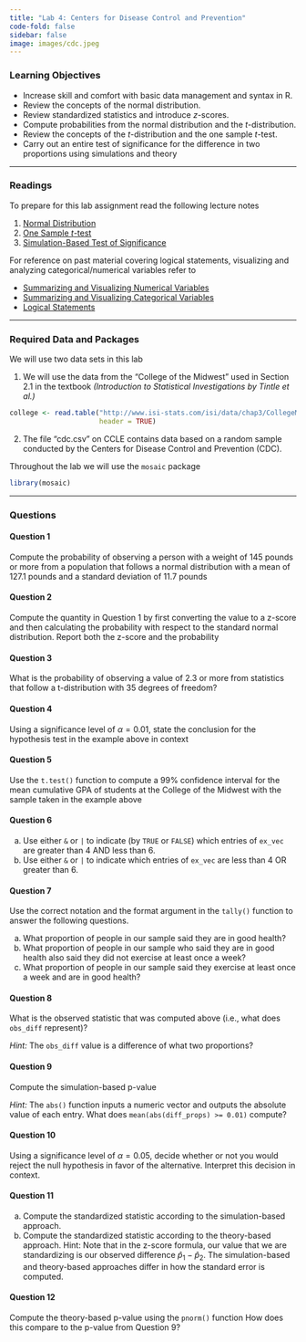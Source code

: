 ```yaml
---
title: "Lab 4: Centers for Disease Control and Prevention"
code-fold: false
sidebar: false
image: images/cdc.jpeg
---
```


### Learning Objectives

- Increase skill and comfort with basic data management and syntax in R.
- Review the concepts of the normal distribution.
- Review standardized statistics and introduce $z$-scores.
- Compute probabilities from the normal distribution and the $t$-distribution.
- Review the concepts of the $t$-distribution and the one sample $t$-test.
- Carry out an entire test of significance for the difference in two proportions using
simulations and theory


---

### Readings

To prepare for this lab assignment read the following lecture notes

1. [Normal Distribution](/notes/09-normal_distribution.qmd)
2. [One Sample $t$-test](/notes/12-one_sample_t_test.qmd)
3. [Simulation-Based Test of Significance](/notes/13-simulation_test_of_significance.qmd)


For reference on past material covering logical statements, visualizing and analyzing categorical/numerical variables refer to 

- [Summarizing and Visualizing Numerical Variables](/notes/03-intro_numerical_variables.qmd)
- [Summarizing and Visualizing Categorical Variables](/notes/04-intro_categorical_variables.qmd)
- [Logical Statements](/notes/06-logical-statements.qmd)


---


### Required Data and Packages

We will use two data sets in this lab

1. We will use the data from the “College of the Midwest” used in Section 2.1 in the textbook *(Introduction to Statistical Investigations by Tintle et al.)*


```r
college <- read.table("http://www.isi-stats.com/isi/data/chap3/CollegeMidwest.txt", 
                      header = TRUE)
```


2. The file “cdc.csv” on CCLE contains data based on a random sample conducted by the Centers for Disease Control and Prevention (CDC).


Throughout the lab we will use the `mosaic` package

```r
library(mosaic)
```

---



### Questions



#### Question 1

Compute the probability of observing a person with a weight of 145 pounds or more from a population that follows a normal distribution with a mean of 127.1 pounds and a standard deviation of 11.7 pounds



#### Question 2


Compute the quantity in Question 1 by first converting the value to a z-score and then calculating the probability with respect to the standard normal distribution. Report both the z-score and the probability



#### Question 3


What is the probability of observing a value of 2.3 or more from statistics that follow a t-distribution with 35 degrees of freedom?


#### Question 4

Using a significance level of $\alpha = 0.01$, state the conclusion for the hypothesis test in the example above in context


#### Question 5

Use the `t.test()` function to compute a 99% confidence interval for the mean cumulative GPA of students at the College of the Midwest with the sample taken in the example above


#### Question 6

(a) Use either `&` or `|` to indicate (by `TRUE` or `FALSE`) which entries of `ex_vec` are greater than 4 AND less than 6.
(b) Use either `&` or `|` to indicate which entries of `ex_vec` are less than 4 OR greater than 6.


#### Question 7

Use the correct notation and the format argument in the `tally()` function to answer the following questions.

(a) What proportion of people in our sample said they are in good health?
(b) What proportion of people in our sample who said they are in good health also said they did not exercise at least once a week?
(c) What proportion of people in our sample said they exercise at least once a week and are in good health?


#### Question 8


What is the observed statistic that was computed above (i.e., what does `obs_diff` represent)?

*Hint:* The `obs_diff` value is a difference of what two proportions?



#### Question 9

Compute the simulation-based p-value

*Hint:* The `abs()` function inputs a numeric vector and outputs the absolute value of each entry. What does `mean(abs(diff_props) >= 0.01)` compute?


#### Question 10

Using a significance level of $\alpha = 0.05$, decide whether or not you would reject the null hypothesis in favor of the alternative. Interpret this decision in context.


#### Question 11

(a) Compute the standardized statistic according to the simulation-based approach. 
(b) Compute the standardized statistic according to the theory-based approach.
Hint: Note that in the z-score formula, our value that we are standardizing is our observed difference $\hat{p}_1 −\hat{p}_2$. The simulation-based and theory-based approaches differ in how the standard error is computed.


#### Question 12

Compute the theory-based p-value using the `pnorm()` function
How does this compare to the p-value from Question 9?









